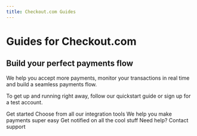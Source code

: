```yaml
---
title: Checkout.com Guides
---
```




<H1>Guides for Checkout.com</H1>
<H2>Build your perfect payments flow</H2>
We help you accept more payments, monitor your transactions in real time and build a seamless payments flow.

To get up and running right away, follow our quickstart guide or sign up for a test account.

<ButtonLink to="developer-portal/index.mdx">Get started</ButtonLink>
<Box my={25}>
	<FlexSection justifyContent="space-around" flexWrap="wrap">
		<Card to="integrate.mdx" title="Integrate">
			Choose from all our integration tools
		</Card>
		<Card to="request-payments.mdx" title="Request a payment">
			We help you make payments super easy
		</Card>
		<Card to="developer-portal/index.md" title="Webhooks">
			Get notified on all the cool stuff
		</Card>
	</FlexSection>
	<SectionHeader>
		<Emphasis>Need help? </Emphasis>
		Contact support
	</SectionHeader>
</Box>
